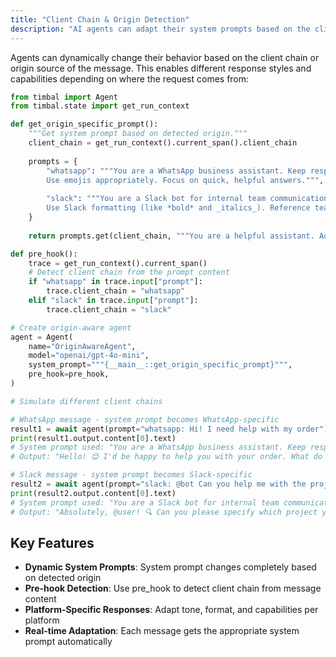 ```yaml
---
title: "Client Chain & Origin Detection"
description: "AI agents can adapt their system prompts based on the client chain or origin source detected from incoming messages"
---
```


Agents can dynamically change their behavior based on the client chain or origin source of the message. This enables different response styles and capabilities depending on where the request comes from:

```python
from timbal import Agent
from timbal.state import get_run_context

def get_origin_specific_prompt():
    """Get system prompt based on detected origin."""
    client_chain = get_run_context().current_span().client_chain
    
    prompts = {
        "whatsapp": """You are a WhatsApp business assistant. Keep responses concise and friendly. 
        Use emojis appropriately. Focus on quick, helpful answers.""",
        
        "slack": """You are a Slack bot for internal team communication. Be professional but approachable. 
        Use Slack formatting (like *bold* and _italics_). Reference team members when relevant.""",
    }
    
    return prompts.get(client_chain, """You are a helpful assistant. Adapt your response style based on the context.""")

def pre_hook():
    trace = get_run_context().current_span()
    # Detect client chain from the prompt content
    if "whatsapp" in trace.input["prompt"]:
        trace.client_chain = "whatsapp"
    elif "slack" in trace.input["prompt"]:
        trace.client_chain = "slack"

# Create origin-aware agent
agent = Agent(
    name="OriginAwareAgent",
    model="openai/gpt-4o-mini",
    system_prompt="""{__main__::get_origin_specific_prompt}""",
    pre_hook=pre_hook,
)

# Simulate different client chains

# WhatsApp message - system prompt becomes WhatsApp-specific
result1 = await agent(prompt="whatsapp: Hi! I need help with my order").collect()
print(result1.output.content[0].text)
# System prompt used: "You are a WhatsApp business assistant. Keep responses concise and friendly. Use emojis appropriately. Focus on quick, helpful answers."
# Output: "Hello! 😊 I'd be happy to help you with your order. What do you need assistance with? 📦✨"

# Slack message - system prompt becomes Slack-specific  
result2 = await agent(prompt="slack: @bot Can you help me with the project status?").collect()
print(result2.output.content[0].text)
# System prompt used: "You are a Slack bot for internal team communication. Be professional but approachable. Use Slack formatting (like *bold* and _italics_). Reference team members when relevant."
# Output: "Absolutely, @user! 🔍 Can you please specify which project you're referring to? I'd be glad to provide the latest status updates! 📊"
```

## Key Features

- **Dynamic System Prompts**: System prompt changes completely based on detected origin
- **Pre-hook Detection**: Use pre_hook to detect client chain from message content
- **Platform-Specific Responses**: Adapt tone, format, and capabilities per platform
- **Real-time Adaptation**: Each message gets the appropriate system prompt automatically
